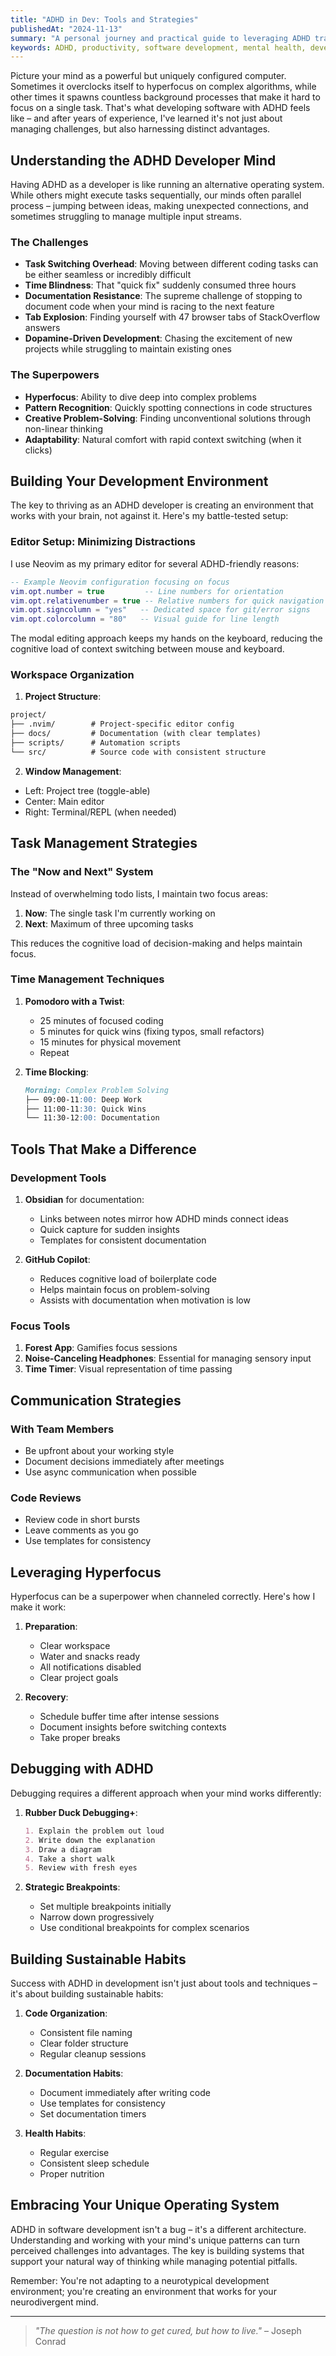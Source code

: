 ```yaml
---
title: "ADHD in Dev: Tools and Strategies"
publishedAt: "2024-11-13"
summary: "A personal journey and practical guide to leveraging ADHD traits in software development while managing its challenges"
keywords: ADHD, productivity, software development, mental health, developer tools
---
```


Picture your mind as a powerful but uniquely configured computer. Sometimes it overclocks itself to hyperfocus on complex algorithms, while other times it spawns countless background processes that make it hard to focus on a single task. That's what developing software with ADHD feels like – and after years of experience, I've learned it's not just about managing challenges, but also harnessing distinct advantages.

## Understanding the ADHD Developer Mind

Having ADHD as a developer is like running an alternative operating system. While others might execute tasks sequentially, our minds often parallel process – jumping between ideas, making unexpected connections, and sometimes struggling to manage multiple input streams.

### The Challenges
- **Task Switching Overhead**: Moving between different coding tasks can be either seamless or incredibly difficult
- **Time Blindness**: That "quick fix" suddenly consumed three hours
- **Documentation Resistance**: The supreme challenge of stopping to document code when your mind is racing to the next feature
- **Tab Explosion**: Finding yourself with 47 browser tabs of StackOverflow answers
- **Dopamine-Driven Development**: Chasing the excitement of new projects while struggling to maintain existing ones

### The Superpowers
- **Hyperfocus**: Ability to dive deep into complex problems
- **Pattern Recognition**: Quickly spotting connections in code structures
- **Creative Problem-Solving**: Finding unconventional solutions through non-linear thinking
- **Adaptability**: Natural comfort with rapid context switching (when it clicks)

## Building Your Development Environment

The key to thriving as an ADHD developer is creating an environment that works with your brain, not against it. Here's my battle-tested setup:

### Editor Setup: Minimizing Distractions
I use Neovim as my primary editor for several ADHD-friendly reasons:
```lua
-- Example Neovim configuration focusing on focus
vim.opt.number = true         -- Line numbers for orientation
vim.opt.relativenumber = true -- Relative numbers for quick navigation
vim.opt.signcolumn = "yes"   -- Dedicated space for git/error signs
vim.opt.colorcolumn = "80"   -- Visual guide for line length
```

The modal editing approach keeps my hands on the keyboard, reducing the cognitive load of context switching between mouse and keyboard.

### Workspace Organization

1. **Project Structure**:
```txt
project/
├── .nvim/        # Project-specific editor config
├── docs/         # Documentation (with clear templates)
├── scripts/      # Automation scripts
└── src/          # Source code with consistent structure
```

2. **Window Management**:
- Left: Project tree (toggle-able)
- Center: Main editor
- Right: Terminal/REPL (when needed)

## Task Management Strategies

### The "Now and Next" System
Instead of overwhelming todo lists, I maintain two focus areas:
1. **Now**: The single task I'm currently working on
2. **Next**: Maximum of three upcoming tasks

This reduces the cognitive load of decision-making and helps maintain focus.

### Time Management Techniques

1. **Pomodoro with a Twist**:
   - 25 minutes of focused coding
   - 5 minutes for quick wins (fixing typos, small refactors)
   - 15 minutes for physical movement
   - Repeat

2. **Time Blocking**:
   ```markdown
   Morning: Complex Problem Solving
   ├── 09:00-11:00: Deep Work
   ├── 11:00-11:30: Quick Wins
   └── 11:30-12:00: Documentation
   ```

## Tools That Make a Difference

### Development Tools
1. **Obsidian** for documentation:
   - Links between notes mirror how ADHD minds connect ideas
   - Quick capture for sudden insights
   - Templates for consistent documentation

2. **GitHub Copilot**:
   - Reduces cognitive load of boilerplate code
   - Helps maintain focus on problem-solving
   - Assists with documentation when motivation is low

### Focus Tools
1. **Forest App**: Gamifies focus sessions
2. **Noise-Canceling Headphones**: Essential for managing sensory input
3. **Time Timer**: Visual representation of time passing

## Communication Strategies

### With Team Members
- Be upfront about your working style
- Document decisions immediately after meetings
- Use async communication when possible

### Code Reviews
- Review code in short bursts
- Leave comments as you go
- Use templates for consistency

## Leveraging Hyperfocus

Hyperfocus can be a superpower when channeled correctly. Here's how I make it work:

1. **Preparation**:
   - Clear workspace
   - Water and snacks ready
   - All notifications disabled
   - Clear project goals

2. **Recovery**:
   - Schedule buffer time after intense sessions
   - Document insights before switching contexts
   - Take proper breaks

## Debugging with ADHD

Debugging requires a different approach when your mind works differently:

1. **Rubber Duck Debugging+**:
   ```markdown
   1. Explain the problem out loud
   2. Write down the explanation
   3. Draw a diagram
   4. Take a short walk
   5. Review with fresh eyes
   ```

2. **Strategic Breakpoints**:
   - Set multiple breakpoints initially
   - Narrow down progressively
   - Use conditional breakpoints for complex scenarios

## Building Sustainable Habits

Success with ADHD in development isn't just about tools and techniques – it's about building sustainable habits:

1. **Code Organization**:
   - Consistent file naming
   - Clear folder structure
   - Regular cleanup sessions

2. **Documentation Habits**:
   - Document immediately after writing code
   - Use templates for consistency
   - Set documentation timers

3. **Health Habits**:
   - Regular exercise
   - Consistent sleep schedule
   - Proper nutrition

## Embracing Your Unique Operating System

ADHD in software development isn't a bug – it's a different architecture. Understanding and working with your mind's unique patterns can turn perceived challenges into advantages. The key is building systems that support your natural way of thinking while managing potential pitfalls.

Remember: You're not adapting to a neurotypical development environment; you're creating an environment that works for your neurodivergent mind.

---

> *"The question is not how to get cured, but how to live."* – Joseph Conrad
